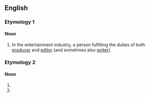==English==

===Etymology 1===
{{blend|en|producer|editor}}

====Noun====
{{en-noun}}

# In the entertainment industry, a person fulfilling the duties of both [[producer]] and [[editor]] (and sometimes also [[writer]]).

===Etymology 2===

====Noun====
{{head|en|noun}}

# {{misspelling of|predator|lang=en}}
# {{misspelling of|predictor|lang=en}}